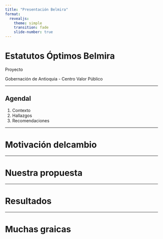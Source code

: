 ```yaml
---
title: "Presentación Belmira"
format:
  revealjs:
    theme: simple
    transition: fade
    slide-number: true
---
```


# Estatutos Óptimos Belmira

Proyecto 

Gobernación de Antioquia - Centro Valor Público

---

## Agendal{background-image="img/gob_1.png" background-size="cover" background-opacity="0.8"}

1. Contexto
2. Hallazgos
3. Recomendaciones

---

# Motivación delcambio

---

# Nuestra propuesta

--- 

# Resultados

---

# Muchas graicas